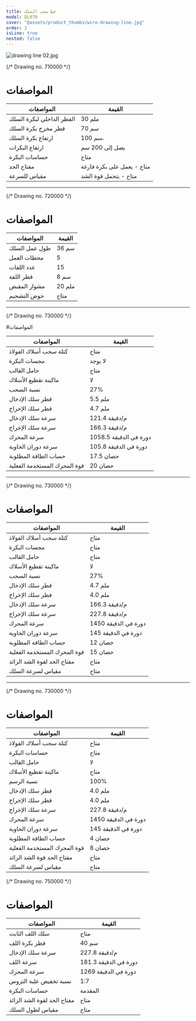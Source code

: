 ```yaml
---
title: خط سحب السلك
model: DL070
cover: "@assets/product_thumbs/wire-drawing-line.jpg"
order: 2
isLine: true
nested: false
---
```



<ProductTabs />

![drawing line 02.jpg](@assets/article_images/wire-drawing-line/drawing-line-02.png)

{/* Drawing no. 710000 */}

<a href="/ar/products/ar/wire-stand">
	<ProductHead title="حامل بكرة السلك" model="WS071" />
</a>

# المواصفات

| المواصفات                 | القيمة                     |
| ------------------------- | -------------------------- |
| القطر الداخلي لبكرة السلك | 30 ملم                     |
| قطر مخرج بكرة السلك       | 70 سم                      |
| ارتفاع بكرة السلك         | 100 سم.                    |
| ارتفاع البكرات            | يصل إلى 200 سم             |
| حساسات البكرة             | متاح                       |
| مفتاح الحد                | متاح - يعمل على بكرة فارغة |
| مقياس للسرعة              | متاح - يتحمل قوة الشد      |

---

{/* Drawing no. 720000 */}

<ProductHead title="ماكينة فرد السلك" model="WD072" />

# المواصفات

| المواصفات     | القيمة |
| ------------- | ------ |
| طول عمل السلك | 36 سم  |
| محطات العمل   | 5      |
| عدد اللفات    | 15     |
| قطر اللفة     | 8 سم   |
| مشوار المقبض  | 20 ملم |
| حوض التشحيم   | متاح   |

---

{/* Drawing no. 730000 */}

<a href="/ar/products/ar/wire-drawing-machine">
	<ProductHead title="ماكينة سحب السلك" model="WD147" />
</a>

#المواصفات

| المواصفات                    | القيمة                 |
| ---------------------------- | ---------------------- |
| كتلة سحب أسلاك الفولاذ       | متاح                   |
| مجسات البكرة                 | لا يوجد                |
| حامل القالب                  | متاح                   |
| ماكينة تقطيع الأسلاك         | لا                     |
| نسبة السحب                   | 27%                    |
| قطر سلك الإدخال              | 5.5 ملم                |
| قطر سلك الإخراج              | 4.7 ملم                |
| سرعة سلك الإدخال             | 121.4 م/دقيقة          |
| سرعة سلك الإخراج             | 166.3 م/دقيقة          |
| سرعة المحرك                  | 1058.5 دورة في الدقيقة |
| سرعة دوران الحاوية           | 105.8 دورة في الدقيقة  |
| حساب الطاقة المطلوبة         | 17.5 حصان              |
| قوة المحرك المستخدمة الفعلية | 20 حصان                |

---

{/* Drawing no. 730000 */}

<a href="/ar/products/ar/wire-drawing-machine">
	<ProductHead title="ماكينة سحب السلك" model="WD147" />
</a>

# المواصفات

| المواصفات                    | القيمة               |
| ---------------------------- | -------------------- |
| كتلة سحب أسلاك الفولاذ       | متاح                 |
| مجسات البكرة                 | متاح                 |
| حامل القالب                  | متاح                 |
| ماكينة تقطيع الأسلاك         | لا                   |
| نسبة السحب                   | 27%                  |
| قطر سلك الإدخال              | 4.7 ملم              |
| قطر سلك الإخراج              | 4.0 ملم              |
| سرعة سلك الإدخال             | 166.3 م/دقيقة        |
| سرعة سلك الإخراج             | 227.8 م/دقيقة        |
| سرعة المحرك                  | 1450 دورة في الدقيقة |
| سرعة دوران الحاوية           | 145 دورة في الدقيقة  |
| حساب الطاقة المطلوبة         | 12 حصان              |
| قوة المحرك المستخدمة الفعلية | 15 حصان              |
| مفتاح الحد لقوة الشد الزائد  | متاح                 |
| مقياس لسرعة السلك            | متاح                 |

---

{/* Drawing no. 730000 */}

<a href="/ar/products/ar/wire-drawing-machine">
	<ProductHead title="ماكينة سحب السلك" model="WD147" />
</a>

# المواصفات

| المواصفات                    | القيمة               |
| ---------------------------- | -------------------- |
| كتلة سحب أسلاك الفولاذ       | متاح                 |
| حساسات البكرة                | متاح                 |
| حامل القالب                  | لا                   |
| ماكينة تقطيع الأسلاك         | متاح                 |
| نسبة الرسم                   | 100%                 |
| قطر سلك الإدخال              | 4.0 ملم              |
| قطر سلك الإخراج              | 4.0 ملم              |
| سرعة سلك الإخراج             | 227.8 م/دقيقة        |
| سرعة المحرك                  | 1450 دورة في الدقيقة |
| سرعة دوران الحاوية           | 145 دورة في الدقيقة  |
| حساب الطاقة المطلوبة         | 4 حصان               |
| قوة المحرك المستخدمة الفعلية | 8 حصان               |
| مفتاح الحد قوة الشد الزائد   | متاح                 |
| مقياس لسرعة السلك            | متاح                 |

{/* Drawing no. 750000 */}

<a href="/ar/products/ar/static-coiler">
	<ProductHead title="ماكينــة لف السلك" model="SC075" />
</a>

# المواصفات

| المواصفات                   | القيمة                |
| --------------------------- | --------------------- |
| سلك اللف الثابت             | متاح                  |
| قطر بكرة اللف               | 40 سم                 |
| سرعة سلك الإدخال            | 227.8 م/دقيقة         |
| سرعة اللف                   | 181.3 دورة في الدقيقة |
| سرعة المحرك                 | 1269 دورة في الدقيقة  |
| نسبة تخفيض علبة التروس      | 1:7                   |
| حساسات البكرة               | المقدمة               |
| مفتاح الحد لقوة الشد الزائد | متاح                  |
| مقياس لطول السلك            | متاح                  |
